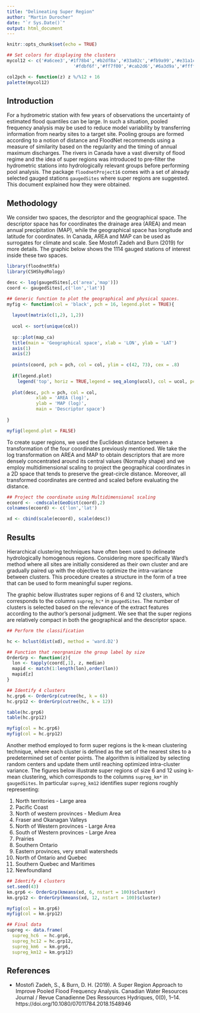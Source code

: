 ```yaml
---
title: "Delineating Super Region"
author: "Martin Durocher"
date: "`r Sys.Date()`"
output: html_document
---
```


```r
knitr::opts_chunk$set(echo = TRUE)
```

```r
## Set colors for displaying the clusters
mycol12 <- c('#a6cee3','#1f78b4','#b2df8a','#33a02c','#fb9a99','#e31a1c',
						 '#fdbf6f','#ff7f00','#cab2d6','#6a3d9a','#ffff99','#b15928')

col2pch <- function(z) z %/%12 + 16 
palette(mycol12)
```

## Introduction

For a hydrometric station with few years of observations the uncertainty of estimated flood quantiles can be large.
In such a situation, pooled frequency analysis may be used to reduce model variability by transferring information from nearby sites to a target site.
Pooling groups are formed according to a notion of distance and  FloodNet recommends using a measure of similarity based on the regularity and the timing of annual maximum discharges.
The rivers in Canada have a vast diversity of flood regime and the idea of super regions was introduced to pre-filter the hydrometric stations into hydrologically relevant groups before performing pool analysis. 
The package `floodnetProject16` comes with a set of already selected gauged stations `gaugedSites` where super regions are suggested. 
This document explained how they were obtained.

## Methodology

We consider two spaces, the descriptor and the geographical space.
The descriptor space has for coordinates the drainage area (AREA) and mean annual precipitation (MAP), while the geographical space has longitude and latitude for coordinates.
In Canada, AREA and MAP can be used as surrogates for climate and scale.
See Mostofi Zadeh and Burn (2019) for more details.
The graphic below shows the 1114 gauged stations of interest inside these two spaces.

```r

library(floodnetRfa)
library(CSHShydRology)

desc <- log(gaugedSites[,c('area','map')])
coord <- gaugedSites[,c('lon','lat')]

## Generic function to plot the geographical and physical spaces.
myfig <- function(col = 'black', pch = 16, legend.plot = TRUE){
  
  layout(matrix(c(1,2), 1,2))
  
  ucol <- sort(unique(col))
  
  sp::plot(map_ca)
  title(main = 'Geographical space', xlab = 'LON', ylab = 'LAT')
  axis(1)
  axis(2)
  
  points(coord, pch = pch, col = col, ylim = c(42, 73), cex = .8)
  
  if(legend.plot)
    legend('top', horiz = TRUE,legend = seq_along(ucol), col = ucol, pch = pch, cex = .6)
  
  plot(desc, pch = pch, col = col, 
           xlab = 'AREA (log)',
           ylab = 'MAP (log)',
           main = 'Descriptor space')
  
}

myfig(legend.plot = FALSE)
```

To create super regions, we used the Euclidean distance between a transformation of the four coordinates previously mentioned.
We take the log transformation on AREA and MAP to obtain descriptors that are more densely concentrated around its central values (Normally shape) and we employ multidimensional scaling to project the geographical coordinates in a 2D space that tends to preserve the great-circle distance.
Moreover, all transformed coordinates are centred and scaled before evaluating the distance.

```r
## Project the coordinate using Multidimensional scaling
ecoord <- -cmdscale(GeoDist(coord),2)
colnames(ecoord) <- c('lon','lat')

xd <- cbind(scale(ecoord), scale(desc))
```

## Results

Hierarchical clustering techniques have often been used to delineate hydrologically homogenous regions.
Considering more specifically Ward's method where all sites are initially considered as their own cluster and are gradually paired up with the objective to optimize the intra-variance between clusters.
This procedure creates a structure in the form of a tree that can be used to form meaningful super regions. 

The graphic below illustrates super regions of 6 and 12 clusters, which corresponds to the columns `supreg_hc*` in `gaugedSites`.
The number of clusters is selected based on the relevance of the extract features according to the author's personal judgment.
We see that the super regions are relatively compact in both the geographical and the descriptor space.

```r
## Perform the classification

hc <- hclust(dist(xd), method = 'ward.D2')

## Function that reorgnanize the group label by size
OrderGrp <- function(z){
  lon <- tapply(coord[,1], z, median)
  mapid <- match(1:length(lon),order(lon))
  mapid[z]
}

## Identify 4 clusters
hc.grp6 <- OrderGrp(cutree(hc, k = 6))
hc.grp12 <- OrderGrp(cutree(hc, k = 12))

table(hc.grp6)
table(hc.grp12)

myfig(col = hc.grp6)
myfig(col = hc.grp12)

```

Another method employed to form super regions is the k-mean clustering technique, where each cluster is defined as the set of the nearest sites to a predetermined set of center points. 
The algorithm is initialized by selecting random centers and update them until reaching optimized intra-cluster variance.
The figures below illustrate super regions of size 6 and 12 using k-mean clustering, which corresponds to the columns `supreg_km*` in `gaugedSites`.
In particular `supreg_km12` identifies super regions roughly representing:

1. North territories - Large area
2. Pacific Coast
3. North of western provinces - Medium Area
4. Fraser and Okanagan Valleys
5. North of Western provinces - Large Area
6. South of Western provinces - Large Area
7. Prairies
8. Southern Ontario
9. Eastern provinces, very small watersheds
10. North of Ontario and Quebec
11. Southern Quebec and Maritimes
12. Newfoundland

```r
## Identify 4 clusters
set.seed(43)
km.grp6 <- OrderGrp(kmeans(xd, 6, nstart = 100)$cluster)
km.grp12 <- OrderGrp(kmeans(xd, 12, nstart = 100)$cluster)

myfig(col = km.grp6)
myfig(col = km.grp12)
```


```r
## Final data
supreg <- data.frame(
  supreg_hc6  = hc.grp6,
  supreg_hc12 = hc.grp12,
  supreg_km6  = km.grp6,
  supreg_km12 = km.grp12)

```

## References

* Mostofi Zadeh, S., & Burn, D. H. (2019). A Super Region Approach to
Improve Pooled Flood Frequency Analysis. Canadian Water Resources Journal
/ Revue Canadienne Des Ressources Hydriques, 0(0), 1–14.
https://doi.org/10.1080/07011784.2018.1548946
